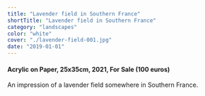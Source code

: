 ```yaml
---
title: "Lavender field in Southern France"
shortTitle: "Lavender field in Southern France"
category: "landscapes"
color: "white"
cover: "./lavender-field-001.jpg"
date: "2019-01-01"
---
```


#### Acrylic on Paper, 25x35cm, 2021, For Sale (100 euros)

An impression of a lavender field somewhere in Southern France.